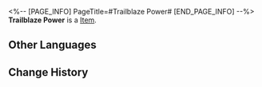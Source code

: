 <%-- [PAGE_INFO]
PageTitle=#Trailblaze Power#
[END_PAGE_INFO] --%>
{{Item Infobox
|id          = 11
|image       = Item Trailblaze Power.png
|type        = 
|invCategory = 
|rarity      = 4
|effect      = 
|description = Trailblaze Power will constantly regenerate at a rate of 1 point every 6 minutes to a max of 240 points. You may exchange Stellar Jade for Trailblaze Power.<br />When Trailblaze Power has been fully regenerated or exceeds the maximum accumulation amount, it will no longer regenerate. At the same time, Reserved Trailblaze Power will begin to regenerate over time.
}}
{{Description|The Imaginary power residing in the engines of the Astral Express that protects travelers on the Path of Trailblaze.<br /><br />''"Explore, understand, establish, and connect &mdash; that is what it means to trailblaze. Akivili may have fallen, but their legacy continues!"''}}
'''Trailblaze Power''' is a [[Item]].

==Other Languages==
{{Other Languages
|en   = Trailblaze Power
|zhs  = 开拓力
|zht  = 開拓力
|ja   = 開拓力
|ko   = 개척력
|es   = Poder trazacaminos
|fr   = Puissance du pionnier
|ru   = Энергия Освоения
|th   = พลังบุกเบิก
|vi   = Sức Mạnh Khai Phá
|de   = Trailblaze-Kraft
|id   = Trailblaze Power
|pt   = Poder de Desbravamento
}}

==Change History==
{{Change History|1.0}}